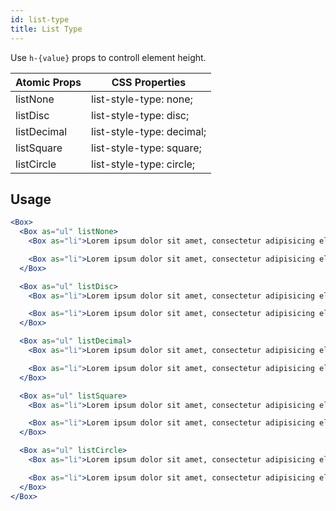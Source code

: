 ```yaml
---
id: list-type
title: List Type
---
```


Use `h-{value}` props to controll element height.

| Atomic Props | CSS Properties            |
| ------------ | ------------------------- |
| listNone     | list-style-type: none;    |
| listDisc     | list-style-type: disc;    |
| listDecimal  | list-style-type: decimal; |
| listSquare   | list-style-type: square;  |
| listCircle   | list-style-type: circle;  |

## Usage

```jsx live
<Box>
  <Box as="ul" listNone>
    <Box as="li">Lorem ipsum dolor sit amet, consectetur adipisicing elit</Box>

    <Box as="li">Lorem ipsum dolor sit amet, consectetur adipisicing elit</Box>
  </Box>

  <Box as="ul" listDisc>
    <Box as="li">Lorem ipsum dolor sit amet, consectetur adipisicing elit</Box>

    <Box as="li">Lorem ipsum dolor sit amet, consectetur adipisicing elit</Box>
  </Box>

  <Box as="ul" listDecimal>
    <Box as="li">Lorem ipsum dolor sit amet, consectetur adipisicing elit</Box>

    <Box as="li">Lorem ipsum dolor sit amet, consectetur adipisicing elit</Box>
  </Box>

  <Box as="ul" listSquare>
    <Box as="li">Lorem ipsum dolor sit amet, consectetur adipisicing elit</Box>

    <Box as="li">Lorem ipsum dolor sit amet, consectetur adipisicing elit</Box>
  </Box>

  <Box as="ul" listCircle>
    <Box as="li">Lorem ipsum dolor sit amet, consectetur adipisicing elit</Box>

    <Box as="li">Lorem ipsum dolor sit amet, consectetur adipisicing elit</Box>
  </Box>
</Box>
```
